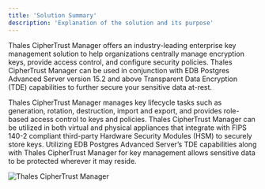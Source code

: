 ```yaml
---
title: 'Solution Summary'
description: 'Explanation of the solution and its purpose'
---
```


Thales CipherTrust Manager offers an industry-leading enterprise key management solution to help organizations centrally manage encryption keys, provide access control, and configure security policies. Thales CipherTrust Manager can be used in conjunction with EDB Postgres Advanced Server version 15.2 and above Transparent Data Encryption (TDE) capabilities to further secure your sensitive data at-rest.

Thales CipherTrust Manager manages key lifecycle tasks such as generation, rotation, destruction, import and export, and provides role-based access control to keys and policies. Thales CipherTrust Manager can be utilized in both virtual and physical appliances that integrate with FIPS 140-2 compliant third-party Hardware Security Modules (HSM) to securely store keys.  Utilizing EDB Postgres Advanced Server’s TDE capabilities along with Thales CipherTrust Manager for key management allows sensitive data to be protected wherever it may reside.

![Thales CipherTrust Manager ](Images/ThalesSolutionSummary.png)
